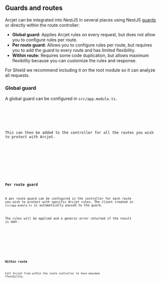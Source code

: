
## Guards and routes

Arcjet can be integrated into NestJS in several places using NestJS
[guards](https://docs.nestjs.com/guards) or directly within the route
controller:

- **Global guard:** Applies Arcjet rules on every request, but does not allow
  you to configure rules per route.
- **Per route guard:** Allows you to configure rules per route, but requires you
  to add the guard to every route and has limited flexibility.
- **Within route:** Requires some code duplication, but allows maximum
  flexibility because you can customize the rules and response.

For Shield we recommend including it on the root module so it can analyze all
requests.

### Global guard

A global guard can be configured in `src/app.module.ts`.

<SelectableContent client:load syncKey="language" frameworkSwitcher>
  <div slot="TS" slotIdx="1">
    <Code code={GlobalGuardTS} lang="ts" />
  </div>
</SelectableContent>

This can then be added to the controller for all the routes you wish to protect
with Arcjet.

<SelectableContent client:load syncKey="language" frameworkSwitcher>
  <div slot="TS" slotIdx="1">
    <Code code={GlobalGuardRouteTS} lang="ts" />
  </div>
</SelectableContent>

### Per route guard

A per route guard can be configured in the controller for each route you wish to
protect with specific Arcjet rules. The client created in `src/app.module.ts` is
automatically passed to the guard.

The rules will be applied and a generic error returned if the result is `DENY`.

<SelectableContent client:load syncKey="language" frameworkSwitcher>
  <div slot="TS" slotIdx="1">
    <Code code={PerRouteGuard} lang="ts" />
  </div>
</SelectableContent>

### Within route

Call Arcjet from within the route controller to have maximum flexibility.

<SelectableContent client:load syncKey="language" frameworkSwitcher>
  <div slot="TS" slotIdx="1">
    <Code code={WithinRoute} lang="ts" />
  </div>
</SelectableContent>
